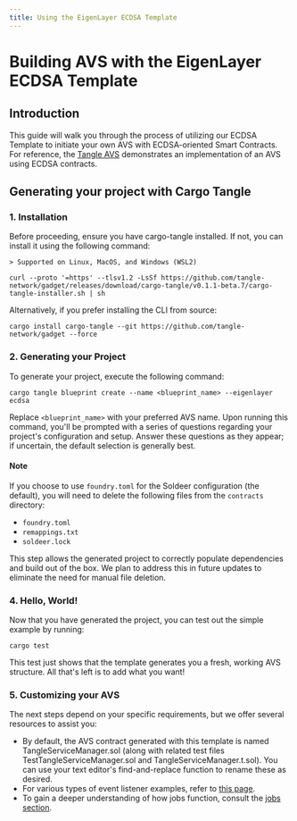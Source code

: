 ```yaml
---
title: Using the EigenLayer ECDSA Template
---
```


# Building AVS with the EigenLayer ECDSA Template

## Introduction

This guide will walk you through the process of utilizing our ECDSA Template to initiate your own AVS with
ECDSA-oriented Smart Contracts. For reference, the [Tangle AVS](https://github.com/tangle-network/avs) demonstrates an
implementation of an AVS using ECDSA contracts.

## Generating your project with Cargo Tangle

### 1. Installation

Before proceeding, ensure you have cargo-tangle installed. If not, you can install it using the following command:

    > Supported on Linux, MacOS, and Windows (WSL2)

```shell
curl --proto '=https' --tlsv1.2 -LsSf https://github.com/tangle-network/gadget/releases/download/cargo-tangle/v0.1.1-beta.7/cargo-tangle-installer.sh | sh
```

Alternatively, if you prefer installing the CLI from source:

```shell
cargo install cargo-tangle --git https://github.com/tangle-network/gadget --force
```

### 2. Generating your Project

To generate your project, execute the following command:

```shell
cargo tangle blueprint create --name <blueprint_name> --eigenlayer ecdsa
```

Replace `<blueprint_name>` with your preferred AVS name. Upon running this command, you'll be prompted with a
series of questions regarding your project's configuration and setup. Answer these questions as they appear; if
uncertain, the default selection is generally best.

#### Note

If you choose to use `foundry.toml` for the Soldeer configuration (the default), you will need to delete the following
files from the `contracts` directory:
- `foundry.toml`
- `remappings.txt`
- `soldeer.lock`

This step allows the generated project to correctly populate dependencies and build out of the box. We plan to address
this in future updates to eliminate the need for manual file deletion.

### 4. Hello, World!

Now that you have generated the project, you can test out the simple example by running:

```shell
cargo test
```

This test just shows that the template generates you a fresh, working AVS structure. All that's left is to add what you want!

### 5. Customizing your AVS

The next steps depend on your specific requirements, but we offer several resources to assist you:

- By default, the AVS contract generated with this template is named TangleServiceManager.sol (along with related test
files TestTangleServiceManager.sol and TangleServiceManager.t.sol). You can use your text editor's find-and-replace
function to rename these as desired.
- For various types of event listener examples, refer to [this page](/developers/blueprint-event-listeners/introduction).
- To gain a deeper understanding of how jobs function, consult the [jobs section](/developers/blueprint-macros/jobs).
